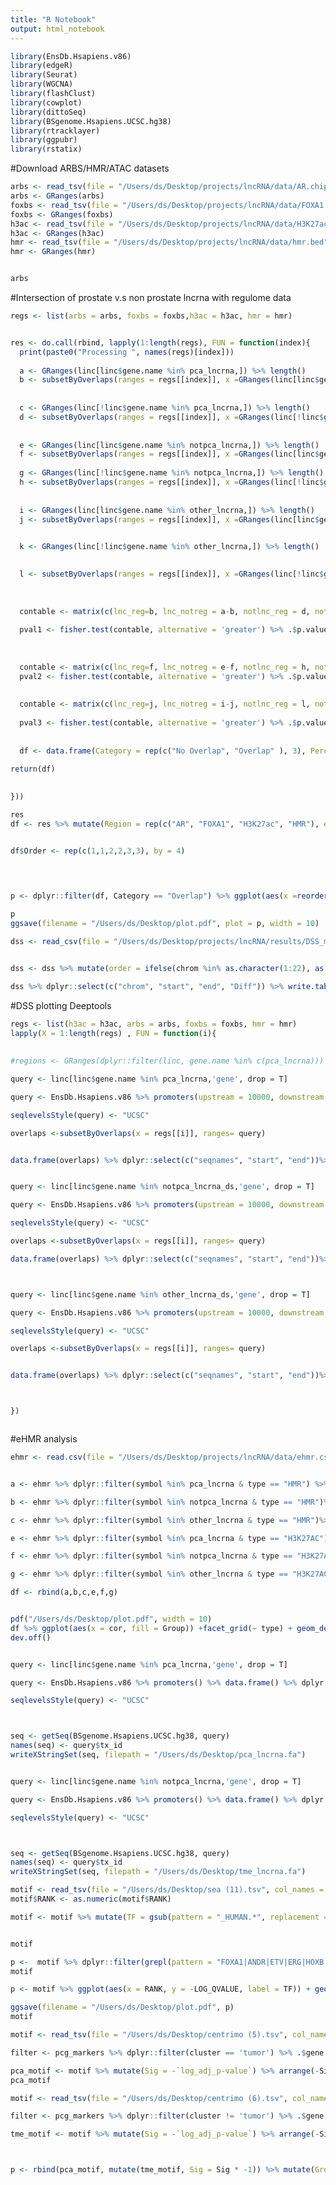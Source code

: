 ```yaml
---
title: "R Notebook"
output: html_notebook
---
```


```r
library(EnsDb.Hsapiens.v86)
library(edgeR)
library(Seurat)
library(WGCNA)
library(flashClust)
library(cowplot)
library(dittoSeq)
library(BSgenome.Hsapiens.UCSC.hg38)
library(rtracklayer)
library(ggpubr)
library(rstatix)

```

#Download ARBS/HMR/ATAC datasets
```r
arbs <- read_tsv(file = "/Users/ds/Desktop/projects/lncRNA/data/AR.chip.hg38.bed", col_names = c("chr", "start", "end"))
arbs <- GRanges(arbs)
foxbs <- read_tsv(file = "/Users/ds/Desktop/projects/lncRNA/data/FOXA1.chip.hg38.bed", col_names = c("chr", "start", "end"))
foxbs <- GRanges(foxbs)
h3ac <- read_tsv(file = "/Users/ds/Desktop/projects/lncRNA/data/H3K27ac.chip.hg38.bed", col_names = c("chr", "start", "end"))
h3ac <- GRanges(h3ac)
hmr <- read_tsv(file = "/Users/ds/Desktop/projects/lncRNA/data/hmr.bed", col_names = c("chr", "start", "end"))
hmr <- GRanges(hmr)


arbs
```


#Intersection of prostate v.s non prostate lncrna with regulome data
```r
regs <- list(arbs = arbs, foxbs = foxbs,h3ac = h3ac, hmr = hmr)


res <- do.call(rbind, lapply(1:length(regs), FUN = function(index){
  print(paste0("Processing ", names(regs)[index]))
  
  a <- GRanges(linc[linc$gene.name %in% pca_lncrna,]) %>% length()
  b <- subsetByOverlaps(ranges = regs[[index]], x =GRanges(linc[linc$gene.name %in% pca_lncrna,]) ) %>% length()
  
  
  c <- GRanges(linc[!linc$gene.name %in% pca_lncrna,]) %>% length()
  d <- subsetByOverlaps(ranges = regs[[index]], x =GRanges(linc[!linc$gene.name %in% pca_lncrna,]) ) %>% length()
  
  
  e <- GRanges(linc[linc$gene.name %in% notpca_lncrna,]) %>% length()
  f <- subsetByOverlaps(ranges = regs[[index]], x =GRanges(linc[linc$gene.name %in% notpca_lncrna,]) ) %>% length()
  
  g <- GRanges(linc[!linc$gene.name %in% notpca_lncrna,]) %>% length()
  h <- subsetByOverlaps(ranges = regs[[index]], x =GRanges(linc[!linc$gene.name %in% notpca_lncrna,]) ) %>% length()
  
  
  i <- GRanges(linc[linc$gene.name %in% other_lncrna,]) %>% length()
  j <- subsetByOverlaps(ranges = regs[[index]], x =GRanges(linc[linc$gene.name %in% other_lncrna,]) ) %>% length()

  
  k <- GRanges(linc[!linc$gene.name %in% other_lncrna,]) %>% length()
    

  l <- subsetByOverlaps(ranges = regs[[index]], x =GRanges(linc[!linc$gene.name %in% other_lncrna,]) ) %>% length()
  
  
  
  contable <- matrix(c(lnc_reg=b, lnc_notreg = a-b, notlnc_reg = d, notlnc_notreg = c-d), 2, 2, dimnames = list(c("REG", "NREG"),c("LNC", "NLNC")))
  
  pval1 <- fisher.test(contable, alternative = 'greater') %>% .$p.value
  
  
  
  contable <- matrix(c(lnc_reg=f, lnc_notreg = e-f, notlnc_reg = h, notlnc_notreg = g-h), 2, 2, dimnames = list(c("REG", "NREG"),c("LNC", "NLNC")))
  pval2 <- fisher.test(contable, alternative = 'greater') %>% .$p.value
  
  
  contable <- matrix(c(lnc_reg=j, lnc_notreg = i-j, notlnc_reg = l, notlnc_notreg = k-l), 2, 2, dimnames = list(c("REG", "NREG"),c("LNC", "NLNC")))
  
  pval3 <- fisher.test(contable, alternative = 'greater') %>% .$p.value
  
  
  df <- data.frame(Category = rep(c("No Overlap", "Overlap" ), 3), Percent = c((a-b)/a,b/a, (e-f)/e, f/e, (i-j)/i, j/i), Group = rep(c("Prostate-lncRNAs", "TME-lncRNAs", "Other lnRNAs"), each = 2 ), Pval= rep(c(pval1, pval2, pval3), each = 2), Total = rep(c(a,e,i),each = 2 ), Count = c((a-b),b, (e-f), f, (i-j), j), Region = rep(names(regs)[index], 6))

return(df)
  
  
}))


```


```r
  
res
df <- res %>% mutate(Region = rep(c("AR", "FOXA1", "H3K27ac", "HMR"), each = 6))  %>% mutate(Adj.Pval = rep(p.adjust(unique(Pval)), each = 2)) %>% mutate(Sig = ifelse(Adj.Pval< 0.1, 1, 0.1)) %>% mutate(Group = paste0(Group, "\n n=", Total))


df$Order <- rep(c(1,1,2,2,3,3), by = 4)


  
  
p <- dplyr::filter(df, Category == "Overlap") %>% ggplot(aes(x =reorder(Group, -Order), y = Percent, fill = Group)) +facet_grid(~ Region) + geom_col(width = 0.5)  + scale_fill_manual(values = c("navy", "darkred", "darkgreen")) + scale_alpha(range = c(0.5,1)) + ggsignif::geom_signif(y_position = c(0.8,0.8,0.8), annotation = c("ns" ,"*","*"),tip_length = 0.04, xmin = c(1,2,3), xmax = c(1,2,3), step_increase = 5 ) + xlab("Group") + theme_classic() + theme(axis.text.x = element_text( color="black", size=0, angle=45))

p
ggsave(filename = "/Users/ds/Desktop/plot.pdf", plot = p, width = 10)


```



```r
dss <- read_csv(file = "/Users/ds/Desktop/projects/lncRNA/results/DSS_mCRPC_BN.csv", col_names = c("chrom", "start", "end", "Diff", "Stat"),col_types = cols(start = "c", end = "c") )


dss <- dss %>% mutate(order = ifelse(chrom %in% as.character(1:22), as.numeric(chrom), ifelse(chrom == "X", 23, 24)))  %>% arrange(order, start) %>% mutate(chrom = paste0("chr", chrom)) 

dss %>% dplyr::select(c("chrom", "start", "end", "Diff")) %>% write.table(file = "/Users/ds/Desktop/projects/lncRNA/results/DSS_mCRPC_BN.bedGraph", sep = "\t", row.names = F, col.names = F, quote = F)
```

#DSS plotting Deeptools
```r

regs <- list(h3ac = h3ac, arbs = arbs, foxbs = foxbs, hmr = hmr)
lapply(X = 1:length(regs) , FUN = function(i){
  
  
#regions <- GRanges(dplyr::filter(linc, gene.name %in% c(pca_lncrna)))

query <- linc[linc$gene.name %in% pca_lncrna,'gene', drop = T] 

query <- EnsDb.Hsapiens.v86 %>% promoters(upstream = 10000, downstream = 10000) %>% data.frame() %>% dplyr::filter(gene_id %in% query) %>% GRanges()

seqlevelsStyle(query) <- "UCSC"

overlaps <-subsetByOverlaps(x = regs[[i]], ranges= query)


data.frame(overlaps) %>% dplyr::select(c("seqnames", "start", "end"))%>% write.table( file = paste0("/Users/ds/Desktop/projects/lncRNA/results/Deeptools/", names(regs)[i], "_pcalinc.bed"), sep = "\t", row.names = F, col.names = F, quote = F)


query <- linc[linc$gene.name %in% notpca_lncrna_ds,'gene', drop = T] 

query <- EnsDb.Hsapiens.v86 %>% promoters(upstream = 10000, downstream = 10000) %>% data.frame() %>% dplyr::filter(gene_id %in% query) %>% GRanges()

seqlevelsStyle(query) <- "UCSC"

overlaps <-subsetByOverlaps(x = regs[[i]], ranges= query)

data.frame(overlaps) %>% dplyr::select(c("seqnames", "start", "end"))%>% write.table( file = paste0("/Users/ds/Desktop/projects/lncRNA/results/Deeptools/", names(regs)[i], "_tmelinc.bed"), sep = "\t", row.names = F, col.names = F, quote = F)



query <- linc[linc$gene.name %in% other_lncrna_ds,'gene', drop = T] 

query <- EnsDb.Hsapiens.v86 %>% promoters(upstream = 10000, downstream = 10000) %>% data.frame() %>% dplyr::filter(gene_id %in% query) %>% GRanges()

seqlevelsStyle(query) <- "UCSC"

overlaps <-subsetByOverlaps(x = regs[[i]], ranges= query)


data.frame(overlaps) %>% dplyr::select(c("seqnames", "start", "end"))%>% write.table( file = paste0("/Users/ds/Desktop/projects/lncRNA/results/Deeptools/", names(regs)[i], "_otherlinc.bed"), sep = "\t", row.names = F, col.names = F, quote = F)



})



```





#eHMR analysis
```r


ehmr <- read.csv(file = "/Users/ds/Desktop/projects/lncRNA/data/ehmr.csv", header = T)


a <- ehmr %>% dplyr::filter(symbol %in% pca_lncrna & type == "HMR") %>% arrange(cor) %>% group_by(symbol) %>% dplyr::slice(1) %>% mutate(Group = "Prostate lncRNAs")

b <- ehmr %>% dplyr::filter(symbol %in% notpca_lncrna & type == "HMR")%>% arrange(cor) %>% group_by(symbol) %>% dplyr::slice(1) %>% mutate(Group = "TME lncRNAs")

c <- ehmr %>% dplyr::filter(symbol %in% other_lncrna & type == "HMR")%>% arrange(cor) %>% group_by(symbol) %>% dplyr::slice(1) %>% mutate(Group = "Other lncRNAs")

e <- ehmr %>% dplyr::filter(symbol %in% pca_lncrna & type == "H3K27AC") %>% arrange(cor) %>% group_by(symbol) %>% dplyr::slice(1) %>% mutate(Group = "Prostate lncRNAs")

f <- ehmr %>% dplyr::filter(symbol %in% notpca_lncrna & type == "H3K27AC")%>% arrange(cor) %>% group_by(symbol) %>% dplyr::slice(1) %>% mutate(Group = "TME lncRNAs")

g <- ehmr %>% dplyr::filter(symbol %in% other_lncrna & type == "H3K27AC")%>% arrange(cor) %>% group_by(symbol) %>% dplyr::slice(1) %>% mutate(Group = "Other lncRNAs")

df <- rbind(a,b,c,e,f,g) 


pdf("/Users/ds/Desktop/plot.pdf", width = 10)
df %>% ggplot(aes(x = cor, fill = Group)) +facet_grid(~ type) + geom_density(alpha = 0.5) + xlab("Correlation between methylation v.s gene expression") + scale_fill_manual(values = c("darkgreen", "darkred", "navy")) + theme_classic()
dev.off()



```



```r

query <- linc[linc$gene.name %in% pca_lncrna,'gene', drop = T] 

query <- EnsDb.Hsapiens.v86 %>% promoters() %>% data.frame() %>% dplyr::filter(gene_id %in% query) %>% GRanges()

seqlevelsStyle(query) <- "UCSC"



seq <- getSeq(BSgenome.Hsapiens.UCSC.hg38, query)
names(seq) <- query$tx_id
writeXStringSet(seq, filepath = "/Users/ds/Desktop/pca_lncrna.fa")


query <- linc[linc$gene.name %in% notpca_lncrna,'gene', drop = T] 

query <- EnsDb.Hsapiens.v86 %>% promoters() %>% data.frame() %>% dplyr::filter(gene_id %in% query) %>% GRanges()

seqlevelsStyle(query) <- "UCSC"



seq <- getSeq(BSgenome.Hsapiens.UCSC.hg38, query)
names(seq) <- query$tx_id
writeXStringSet(seq, filepath = "/Users/ds/Desktop/tme_lncrna.fa")


```


```r
motif <- read_tsv(file = "/Users/ds/Desktop/sea (11).tsv", col_names = T)
motif$RANK <- as.numeric(motif$RANK)

motif <- motif %>% mutate(TF = gsub(pattern = "_HUMAN.*", replacement = "", x = ID)) %>% mutate(Label = ifelse(RANK %in% 1:10, "Top 10 TFs", ifelse(TF %in% c("ANDR", "FOXA1", "HOXB13", "NKX31", "ETV1", "ERG", "ETV2", "ETV3", "ETV4", "ETV5"), "PCa-TFs", "Other"))) 


motif

p <-  motif %>% dplyr::filter(grepl(pattern = "FOXA1|ANDR|ETV|ERG|HOXB|NKX31", x = TF)) %>% ggplot(aes(x = reorder(TF, RANK), y = -LOG_QVALUE)) + geom_col(fill = "navy", width = 0.5) + xlab("Transcription factor Motif")
motif

p <- motif %>% ggplot(aes(x = RANK, y = -LOG_QVALUE, label = TF)) + geom_point(size = 1, alpha  = 0.5, aes(color = Label)) +  theme_classic() + scale_color_manual(values = c('grey', 'darkred', 'navy')) + geom_text_repel(data = dplyr::filter(motif, Label %in% c("Top 10 TFs", "PCa-TFs")))

ggsave(filename = "/Users/ds/Desktop/plot.pdf", p)
motif
```

```r

motif <- read_tsv(file = "/Users/ds/Desktop/centrimo (5).tsv", col_names = T)

filter <- pcg_markers %>% dplyr::filter(cluster == 'tumor') %>% .$gene

pca_motif <- motif %>% mutate(Sig = -`log_adj_p-value`) %>% arrange(-Sig) %>% mutate(TF = gsub(pattern = "_HUMAN.*", replacement = "", x = motif_id)) %>% dplyr::filter(TF %in% c("ANDR","NKX31", filter)) %>% head(n=20) 
pca_motif

motif <- read_tsv(file = "/Users/ds/Desktop/centrimo (6).tsv", col_names = T)

filter <- pcg_markers %>% dplyr::filter(cluster != 'tumor') %>% .$gene

tme_motif <- motif %>% mutate(Sig = -`log_adj_p-value`) %>% arrange(-Sig) %>% mutate(TF = gsub(pattern = "_HUMAN.*", replacement = "", x = motif_id)) %>% dplyr::filter(TF %in% c( filter))%>% head(n=20) 



p <- rbind(pca_motif, mutate(tme_motif, Sig = Sig * -1)) %>% mutate(Group = ifelse(Sig > 0, "PCa lncRNA", "TME lncRNA")) %>% ggplot(aes(y = reorder(TF, Sig), x = Sig, fill = Group)) + geom_col() + xlim(c(-100,100)) + scale_x_continuous(breaks = seq(-100,100,10),labels = seq(-100,100,10) %>% abs()) + ylab("TF Motif") + scale_fill_manual(values = c("navy", "darkred")) + theme_classic() + xlab("-log10(Adj Pvalue)")

```

